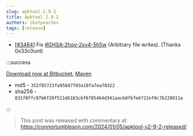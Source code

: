 ```yaml
---
slug: apktool-2.9.2
title: Apktool 2.9.2
authors: ibotpeaches
tags: [release]
---
```


- [[#3484](https://github.com/iBotPeaches/Apktool/pull/3484)] Fix [#GHSA-2hqv-2xv4-5h5w](https://github.com/iBotPeaches/Apktool/security/advisories/GHSA-2hqv-2xv4-5h5w) (Arbitrary file writes). (Thanks 0x33c0unt)

:::success

[Download now at Bitbucket](https://bitbucket.org/iBotPeaches/apktool/downloads/apktool_2.9.2.jar), [Maven](https://mvnrepository.com/artifact/org.apktool/apktool-lib)

- md5 - `352f85721fa95847f03a10fa7ea78322`
- sha256 - `831f0ffc97b6f20f511d6183cbf6785464d341aacb0fb7e6f22ef0c7b228911a`

:::

> This post was released with commentary at: https://connortumbleson.com/2024/01/05/apktool-v2-9-2-released/
